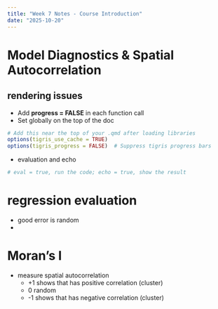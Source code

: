 ```yaml
---
title: "Week 7 Notes - Course Introduction"
date: "2025-10-20"
---
```


# Model Diagnostics & Spatial Autocorrelation

## rendering issues
- Add **progress = FALSE** in each function call
- Set globally on the top of the doc
```r
# Add this near the top of your .qmd after loading libraries
options(tigris_use_cache = TRUE)
options(tigris_progress = FALSE)  # Suppress tigris progress bars
```
- evaluation and echo
```r
# eval = true, run the code; echo = true, show the result
```

# regression evaluation
- good error is random
- 

# Moran's I
- measure spatial autocorrelation
  - +1 shows that has positive correlation (cluster)
  - 0 random
  - -1 shows that has negative correlation (cluster)
  
# 